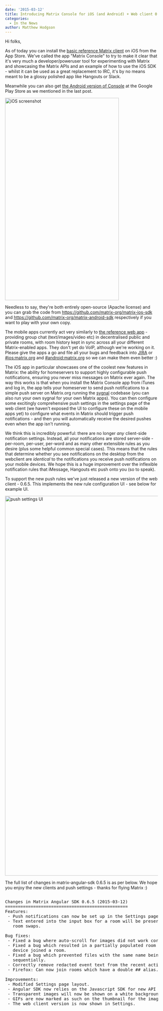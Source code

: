 ```yaml
---
date: '2015-03-12'
title: Introducing Matrix Console for iOS (and Android) + Web client 0.6.5
categories:
  - In the News
author: Matthew Hodgson
---
```


Hi folks,

As of today you can install the <a href="https://itunes.apple.com/gb/app/matrix-console/id970074271">basic reference Matrix client</a> on iOS from the App Store.  We've called the app "Matrix Console" to try to make it clear that it's very much a developer/poweruser tool for experimenting with Matrix and showcasing the Matrix APIs and an example of how to use the iOS SDK - whilst it can be used as a great replacement to IRC, it's by no means meant to be a glossy polished app like Hangouts or Slack.

Meanwhile you can also get <a href="https://play.google.com/store/apps/details?id=org.matrix.androidsdk.alpha">the Android version of Console</a> at the Google Play Store as we mentioned in the last post.

<p>
<a href="https://itunes.apple.com/gb/app/matrix-console/id970074271"><img src="http://matrix.org/img/screenie.jpg" width="375" height="667" alt="iOS screenshot" class="aligncenter" /></a>
</p>

Needless to say, they're both entirely open-source (Apache license) and you can grab the code from <a href="https://github.com/matrix-org/matrix-ios-sdk">https://github.com/matrix-org/matrix-ios-sdk</a> and <a href="https://github.com/matrix-org/matrix-android-sdk">https://github.com/matrix-org/matrix-android-sdk</a> respectively if you want to play with your own copy.

The mobile apps currently act very similarly to <a href="http://matrix.org/beta">the reference web app</a> - providing group chat (text/images/video etc) in decentralised public and private rooms, with room history kept in sync across all your different Matrix-enabled apps.  They don't yet do VoIP, although we're working on it.  Please give the apps a go and file all your bugs and feedback into <a href="http://matrix.org/jira">JIRA</a> or <a href="https://matrix.org/beta/#/room/#ios:matrix.org">#ios:matrix.org</a> and <a href="https://matrix.org/beta/#/room/#android:matrix.org">#android:matrix.org</a> so we can make them even better :)

The iOS app in particular showcases one of the coolest new features in Matrix: the ability for homeservers to support highly configurable push notifications, ensuring you never miss messages on Matrix ever again.  The way this works is that when you install the Matrix Console app from iTunes and log in, the app tells your homeserver to send push notifications to a simple push server on Matrix.org running the <a href="http://github.com/matrix-org/sygnal">sygnal</a> codebase (you can also run your own sygnal for your own Matrix apps).  You can then configure some excitingly comprehensive push settings in the settings page of the web client (we haven't exposed the UI to configure these on the mobile apps yet) to configure what events in Matrix should trigger push notifications - and then you will automatically receive the desired pushes even when the app isn't running.

We think this is incredibly powerful: there are no longer *any* client-side notification settings.  Instead, all your notifications are stored server-side - per-room, per-user, per-word and as many other extensible rules as you desire (plus some helpful common special cases).  This means that the rules that determine whether you see notifications on the desktop from the webclient are *identical* to the notifications you receive push notifications on your mobile devices.  We hope this is a huge improvement over the inflexible notification rules that iMessage, Hangouts etc push onto you (so to speak).

To support the new push rules we've just released a new version of the web client - 0.6.5.  This implements the new rule configuration UI - see below for example UI.

<img src="http://matrix.org/img/push-settings.jpg" width="988" height="1252" alt="push settings UI" class="aligncenter" />

The full list of changes in matrix-angular-sdk 0.6.5 is as per below.  We hope you enjoy the new clients and push settings - thanks for flying Matrix :)

<pre>

Changes in Matrix Angular SDK 0.6.5 (2015-03-12)
================================================
Features:
 - Push notifications can now be set up in the Settings page.
 - Text entered into the input box for a room will be preserved across
   room swaps.

Bug fixes:
 - Fixed a bug where auto-scroll for images did not work correctly.
 - Fixed a bug which resulted in a partially populated room when another
   device joined a room.
 - Fixed a bug which prevented files with the same name being uploaded
   sequentially.
 - Correctly remove redacted event text from the recent activity list.
 - Firefox: Can now join rooms which have a double ## alias.

Improvements:
 - Modified Settings page layout.
 - Angular SDK now relies on the Javascript SDK for new API features.
 - Transparent images will now be shown on a white background.
 - GIFs are now marked as such on the thumbnail for the image.
 - The web client version is now shown in Settings.
</pre>